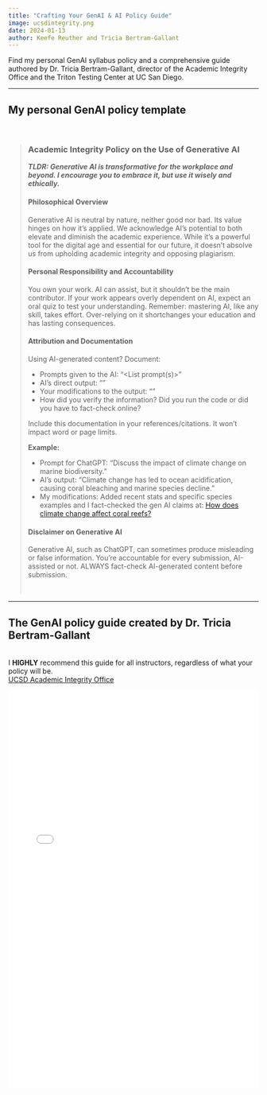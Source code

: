 ```yaml
---
title: "Crafting Your GenAI & AI Policy Guide"
image: ucsdintegrity.png
date: 2024-01-13
author: Keefe Reuther and Tricia Bertram-Gallant
---
```


Find my personal GenAI syllabus policy and a comprehensive guide authored by Dr. Tricia Bertram-Gallant, director of the Academic Integrity Office and the Triton Testing Center at UC San Diego.

------------------------------------------------------------------------

## My personal GenAI policy template

\

> ### Academic Integrity Policy on the Use of Generative AI
>
> ***TLDR: Generative AI is transformative for the workplace and beyond. I encourage you to embrace it, but use it wisely and ethically.***
>
> #### Philosophical Overview
>
> Generative AI is neutral by nature, neither good nor bad. Its value hinges on how it's applied. We acknowledge AI's potential to both elevate and diminish the academic experience. While it's a powerful tool for the digital age and essential for our future, it doesn't absolve us from upholding academic integrity and opposing plagiarism.
>
> #### Personal Responsibility and Accountability
>
> You own your work. AI can assist, but it shouldn't be the main contributor. If your work appears overly dependent on AI, expect an oral quiz to test your understanding. Remember: mastering AI, like any skill, takes effort. Over-relying on it shortchanges your education and has lasting consequences.\
>
> #### Attribution and Documentation
>
> Using AI-generated content? Document:
>
> -   Prompts given to the AI: "\<List prompt(s)\>"
> -   AI's direct output: "<Paste the output generated by the AI system>"
> -   Your modifications to the output: "<explain the actions taken>"
> -   How did you verify the information? Did you run the code or did you have to fact-check online?
>
> Include this documentation in your references/citations. It won't impact word or page limits.
>
> **Example:**
>
> -   Prompt for ChatGPT: "Discuss the impact of climate change on marine biodiversity."
> -   AI's output: "Climate change has led to ocean acidification, causing coral bleaching and marine species decline."
> -   My modifications: Added recent stats and specific species examples and I fact-checked the gen AI claims at: [How does climate change affect coral reefs?](https://oceanservice.noaa.gov/facts/coralreef-climate.html)\
>
> #### Disclaimer on Generative AI
>
> Generative AI, such as ChatGPT, can sometimes produce misleading or false information. You're accountable for every submission, AI-assisted or not. ALWAYS fact-check AI-generated content before submission.
>
> \

------------------------------------------------------------------------

## The GenAI policy guide created by Dr. Tricia Bertram-Gallant

\
I **HIGHLY** recommend this guide for all instructors, regardless of what your policy will be.\
[UCSD Academic Integrity Office](https://academicintegrity.ucsd.edu/)

<embed src="Crafting Your  GenAI & AI Policy  Guide.pdf" type="application/pdf" iframe width="100%" height="800">
